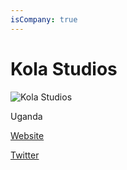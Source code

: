 ```yaml
---
isCompany: true
---
```


# Kola Studios

![Kola Studios](http://kolastudios.com/wp-content/uploads/2018/03/ks-logo-v-b.png)

<Location>

Uganda

</Location>

<Website>

[Website](http://kolastudios.com)

[Twitter](https://twitter.com/kolastudios)

</Website>
